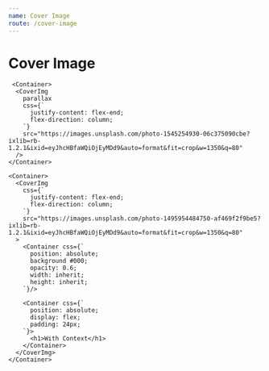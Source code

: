 ```yaml
---
name: Cover Image
route: /cover-image
---
```



# Cover Image

<Props of={CoverImg} />

<Playground>
  <ThemeProvider>
    <Container margin5="bottom">
      <CoverImg
        css={`
          justify-content: flex-end;
          flex-direction: column;
        `} 
        src="https://images.unsplash.com/photo-1555605562-eb11c2d46767?ixlib=rb-1.2.1&ixid=eyJhcHBfaWQiOjEyMDd9&auto=format&fit=crop&w=1050&q=80"
      />
    </Container>

     <Container>
      <CoverImg
        parallax
        css={`
          justify-content: flex-end;
          flex-direction: column;
        `}
        src="https://images.unsplash.com/photo-1545254930-06c375090cbe?ixlib=rb-1.2.1&ixid=eyJhcHBfaWQiOjEyMDd9&auto=format&fit=crop&w=1350&q=80"
      />
    </Container>

    <Container>
      <CoverImg
        css={`
          justify-content: flex-end;
          flex-direction: column;
        `}
        src="https://images.unsplash.com/photo-1495954484750-af469f2f9be5?ixlib=rb-1.2.1&ixid=eyJhcHBfaWQiOjEyMDd9&auto=format&fit=crop&w=1350&q=80"
      >
        <Container css={`
          position: absolute;
          background #000;
          opacity: 0.6;
          width: inherit;
          height: inherit;
        `}/>

        <Container css={`
          position: absolute;
          display: flex;
          padding: 24px;
        `}>
          <h1>With Context</h1>
        </Container>
      </CoverImg>
    </Container>

  </ThemeProvider>
</Playground>
